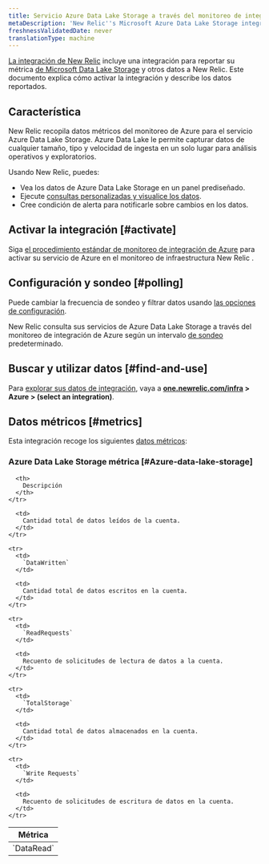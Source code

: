 ```yaml
---
title: Servicio Azure Data Lake Storage a través del monitoreo de integración de Azure
metaDescription: 'New Relic''s Microsoft Azure Data Lake Storage integration: what data it reports and how to enable it.'
freshnessValidatedDate: never
translationType: machine
---
```


[La integración de New Relic](/docs/infrastructure/integrations-getting-started/getting-started/introduction-infrastructure-integrations) incluye una integración para reportar su métrica [de Microsoft Data Lake Storage](https://learn.microsoft.com/en-us/azure/data-lake-store) y otros datos a New Relic. Este documento explica cómo activar la integración y describe los datos reportados.

## Característica

New Relic recopila datos métricos del monitoreo de Azure para el servicio Azure Data Lake Storage. Azure Data Lake le permite capturar datos de cualquier tamaño, tipo y velocidad de ingesta en un solo lugar para análisis operativos y exploratorios.

Usando New Relic, puedes:

* Vea los datos de Azure Data Lake Storage en un panel prediseñado.
* Ejecute [consultas personalizadas y visualice los datos](/docs/infrastructure/integrations-getting-started/getting-started/use-integration-data-new-relic-insights).
* Cree condición de alerta para notificarle sobre cambios en los datos.

## Activar la integración [#activate]

Siga [el procedimiento estándar de monitoreo de integración de Azure](/docs/infrastructure/microsoft-azure-integrations/azure-integrations-list/azure-monitor) para activar su servicio de Azure en el monitoreo de infraestructura New Relic .

## Configuración y sondeo [#polling]

Puede cambiar la frecuencia de sondeo y filtrar datos usando [las opciones de configuración](/docs/infrastructure/microsoft-azure-integrations/azure-integrations-list/azure-monitor/#settings).

New Relic consulta sus servicios de Azure Data Lake Storage a través del monitoreo de integración de Azure según un intervalo [de sondeo](/docs/infrastructure/microsoft-azure-integrations/azure-integrations-list/azure-monitor/#settings) predeterminado.

## Buscar y utilizar datos [#find-and-use]

Para [explorar sus datos de integración](/docs/infrastructure/integrations/find-use-infrastructure-integration-data), vaya a <DNT>**[one.newrelic.com/infra](https://one.newrelic.com/infra) > Azure > (select an integration)**</DNT>.

## Datos métricos [#metrics]

Esta integración recoge los siguientes [datos métricos](/docs/infrastructure/integrations-getting-started/getting-started/understand-integration-data-data-types#metric):

### Azure Data Lake Storage métrica [#Azure-data-lake-storage]

<table>
  <thead>
    <tr>
      <th style={{ width: "300px" }}>
        Métrica
      </th>

      <th>
        Descripción
      </th>
    </tr>
  </thead>

  <tbody>
    <tr>
      <td>
        `DataRead`
      </td>

      <td>
        Cantidad total de datos leídos de la cuenta.
      </td>
    </tr>

    <tr>
      <td>
        `DataWritten`
      </td>

      <td>
        Cantidad total de datos escritos en la cuenta.
      </td>
    </tr>

    <tr>
      <td>
        `ReadRequests`
      </td>

      <td>
        Recuento de solicitudes de lectura de datos a la cuenta.
      </td>
    </tr>

    <tr>
      <td>
        `TotalStorage`
      </td>

      <td>
        Cantidad total de datos almacenados en la cuenta.
      </td>
    </tr>

    <tr>
      <td>
        `Write Requests`
      </td>

      <td>
        Recuento de solicitudes de escritura de datos en la cuenta.
      </td>
    </tr>
  </tbody>
</table>